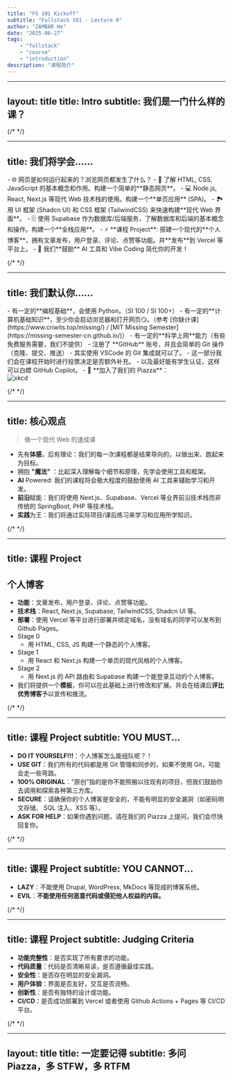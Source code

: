 ```yaml
---
title: "FS 101 Kickoff"
subtitle: "Fullstack 101 - Lecture 0"
author: "ZAMBAR He"
date: "2025-06-27"
tags: 
    - "fullstack"
    - "course"
    - "introduction"
description: "课程简介"
---
```


---
layout: title
title: Intro
subtitle: 我们是一门什么样的课？
---

{/*  */}

---
title: 我们将学会……
---

<div className="grid grid-cols-2 gap-8 min-h-[700px]">
    <div>
        <Timeline />
    </div>
  <div>
    - 🌐 网页是如何运行起来的？浏览网页都发生了什么？
    - 📄 了解 HTML, CSS, JavaScript 的基本概念和作用。构建一个简单的**静态网页**。
    - 💻 Node.js, React, Next.js 等现代 Web 技术栈的使用。构建一个**单页应用** (SPA)。
    - 🏞 用 UI 框架 (Shadcn UI) 和 CSS 框架 (TailwindCSS) 来快速构建**现代 Web 界面**。
    - 🗄️ 使用 Supabase 作为数据库/后端服务，了解数据库和后端的基本概念和操作。构建一个**全栈应用**。
    - ⚡ **课程 Project**: 搭建一个现代的**个人博客**，拥有文章发布，用户登录、评论、点赞等功能。并**发布**到 Vercel 等平台上。
    - 🥳 我们**鼓励** AI 工具和 Vibe Coding 简化你的开发！
  </div>
</div>

{/*  */}

---
title: 我们默认你……
---

<div className="grid grid-cols-4 gap-8">
  <div className="col-span-3">
    - 有一定的**编程基础**，会使用 Python。（SI 100 / SI 100+）
    - 有一定的**计算机基础知识**，至少你会启动浏览器和打开网页😏。（参考 [你缺计课](https://www.criwits.top/missing/) / [MIT Missing Semester](https://missing-semester-cn.github.io/)）
    - 有一定的**科学上网**能力（有些免费服务需要，我们不提供）
    - 注册了 **GitHub** 账号，并且会简单的 Git 操作（克隆、提交、推送）
      - 其实使用 VSCode 的 Git 集成就可以了。
      - 这一部分我们会在课程开始时进行投票决定是否额外补充。
      - 以及最好能有学生认证，这样可以白嫖 GitHub Copilot。
    - 🥳 **加入了我们的 Piazza**：
  </div>
  <img src="https://imgs.xkcd.com/comics/git.png" alt="xkcd" className="mx-auto my-auto" />
</div>

{/*  */}

---
title: 核心观点
---

> 做一个现代 Web 的速成课

- 先有**体感**，后有理论：我们的每一次课程都是结果导向的，以做出来、跑起来为目标。
- 拥抱 **"魔法"** ：比起深入理解每个细节和原理，先学会使用工具和框架。
- **AI** Powered: 我们的课程将会极大程度的鼓励使用 AI 工具来辅助学习和开发。
- **前沿**赋能：我们将使用 Next.js、Supabase、Vercel 等业界前沿技术栈而非传统的 SpringBoot, PHP 等技术栈。
- **实践**为王：我们将通过实际项目/课后练习来学习和应用所学知识。

{/*  */}

---
title: 课程 Project
---

## 个人博客
- **功能**：文章发布，用户登录、评论、点赞等功能。
- **技术栈**：React, Next.js, Supabase, TailwindCSS, Shadcn UI 等。
- **部署**：使用 Vercel 等平台进行部署并绑定域名，没有域名的同学可以发布到 Github Pages。
- Stage 0
  - 用 HTML, CSS, JS 构建一个静态的个人博客。
- Stage 1
  - 用 React 和 Next.js 构建一个单页的现代风格的个人博客。
- Stage 2
  - 用 Next.js 的 API 路由和 Supabase 构建一个能登录互动的个人博客。
- 我们将提供一个**模板**，你可以在此基础上进行修改和扩展。并会在结课后**评比优秀博客**予以宣传和推流。

{/*  */}

---
title: 课程 Project
subtitle: YOU MUST...
---

- **DO IT YOURSELF!!!**：个人博客怎么能组队呢？！
- **USE GIT**：我们所有的代码都是用 Git 管理和同步的，如果不使用 Git，可能会走一些弯路。
- **100% ORIGINAL**："原创"指的是你不能照搬以往现有的项目，但我们鼓励你去调用和探索各种第三方库。
- **SECURE**：请确保你的个人博客是安全的，不能有明显的安全漏洞（如密码明文存储、 SQL 注入、XSS 等）。
- **ASK FOR HELP**：如果你遇到问题，请在我们的 Piazza 上提问，我们会尽快回复你。

{/*  */}

---
title: 课程 Project
subtitle: YOU CANNOT...
---

- **LAZY**：不能使用 Drupal, WordPress, MkDocs 等现成的博客系统。
- **EVIL**：**不能使用任何恶意代码或侵犯他人权益的内容。**

{/*  */}

---
title: 课程 Project
subtitle: Judging Criteria
---

- **功能完整性**：是否实现了所有要求的功能。
- **代码质量**：代码是否清晰易读，是否遵循最佳实践。
- **安全性**：是否存在明显的安全漏洞。
- **用户体验**：界面是否友好，交互是否流畅。
- **创新性**：是否有独特的设计或功能。
- **CI/CD**：是否成功部署到 Vercel 或者使用 Github Actions + Pages 等 CI/CD 平台。

{/*  */}

---
layout: title
title: 一定要记得
subtitle: 多问 Piazza，多 STFW，多 RTFM
---
